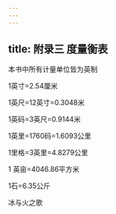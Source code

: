 ```yaml
---
---
---
```

title: 附录三 度量衡表
---




本书中所有计量单位皆为英制





1英寸=2.54厘米

1英尺=12英寸=0.3048米

1英码=3英尺=0.9144米

1英里=1760码=1.6093公里

1里格=3英里=4.8279公里

1 英亩=4046.86平方米

1石=6.35公斤





冰与火之歌